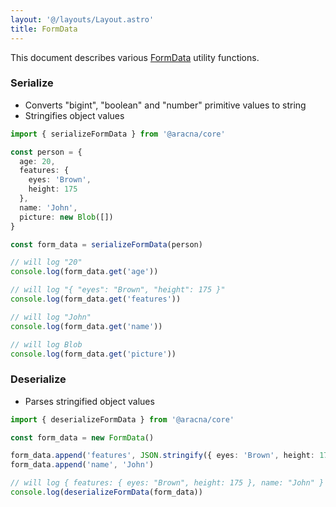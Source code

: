 ```yaml
---
layout: '@/layouts/Layout.astro'
title: FormData
---
```


This document describes various [FormData](https://developer.mozilla.org/en-US/docs/Web/API/FormData) utility functions.

### Serialize

- Converts "bigint", "boolean" and "number" primitive values to string
- Stringifies object values

```ts
import { serializeFormData } from '@aracna/core'

const person = {
  age: 20,
  features: {
    eyes: 'Brown',
    height: 175
  },
  name: 'John',
  picture: new Blob([])
}

const form_data = serializeFormData(person)

// will log "20"
console.log(form_data.get('age'))

// will log "{ "eyes": "Brown", "height": 175 }"
console.log(form_data.get('features'))

// will log "John"
console.log(form_data.get('name'))

// will log Blob
console.log(form_data.get('picture'))
```

### Deserialize

- Parses stringified object values

```ts
import { deserializeFormData } from '@aracna/core'

const form_data = new FormData()

form_data.append('features', JSON.stringify({ eyes: 'Brown', height: 175 }))
form_data.append('name', 'John')

// will log { features: { eyes: "Brown", height: 175 }, name: "John" }
console.log(deserializeFormData(form_data))
```
